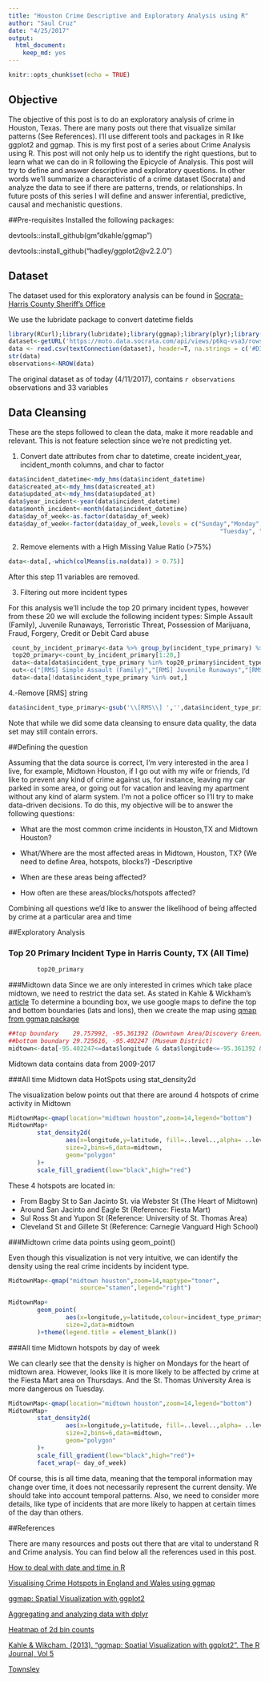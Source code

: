```yaml
---
title: "Houston Crime Descriptive and Exploratory Analysis using R"
author: "Saul Cruz"
date: "4/25/2017"
output: 
  html_document: 
    keep_md: yes
---
```


```r
knitr::opts_chunk$set(echo = TRUE)
```

## Objective

The objective of this post is to do an exploratory analysis of crime in Houston, Texas. There are many posts out there that visualize similar patterns (See References). I'll use different tools and packages in R like ggplot2 and ggmap. This is my first post of a series about Crime Analysis using R. This post will not only help us to identify the right questions, but to learn what we can do in R following the Epicycle of Analysis. This post will try to define and answer descriptive and exploratory questions. In other words we'll summarize a characteristic of a crime dataset (Socrata) and analyze the data to see if there are patterns, trends, or relationships. In future posts of this series I will define and answer inferential, predictive, causal and mechanistic questions.

##Pre-requisites
Installed the following packages:

devtools::install_github(gm"dkahle/ggmap")

devtools::install_github("hadley/ggplot2@v2.2.0")

## Dataset

The dataset used for this exploratory analysis can be found in [Socrata-Harris County Sheriff's Office](https://moto.data.socrata.com/dataset/Harris-County-Sheriff-s-Office/p6kq-vsa3)

We use the  lubridate package to convert datetime fields

```r
library(RCurl);library(lubridate);library(ggmap);library(plyr);library(dplyr);library(ggplot2)
dataset<-getURL('https://moto.data.socrata.com/api/views/p6kq-vsa3/rows.csv?accessType=DOWNLOAD',ssl.verifyhost=FALSE,ssl.verifypeer=FALSE)
data <- read.csv(textConnection(dataset), header=T, na.strings = c('#DIV/0', '', 'NA') ,stringsAsFactors = F)
str(data)
observations<-NROW(data)
```

The original dataset as of today (4/11/2017), contains `r observations` observations and 33 variables

## Data Cleansing
These are the steps followed to clean the data, make it more readable and relevant. This is not feature selection since we're not predicting yet.

1. Convert date attributes from char to datetime, create incident_year, incident_month columns, and char to factor

```r
data$incident_datetime<-mdy_hms(data$incident_datetime)
data$created_at<-mdy_hms(data$created_at)
data$updated_at<-mdy_hms(data$updated_at)
data$year_incident<-year(data$incident_datetime)
data$month_incident<-month(data$incident_datetime)
data$day_of_week<-as.factor(data$day_of_week)
data$day_of_week<-factor(data$day_of_week,levels = c("Sunday","Monday", 
                                                           "Tuesday", "Wednesday", "Thursday", "Friday", "Saturday")) #Note that we order the days
```

2. Remove elements with a High Missing Value Ratio (>75%)
```r
data<-data[,-which(colMeans(is.na(data)) > 0.75)]
```
After this step 11 variables are removed. 

3. Filtering out more incident types

For this analysis we'll include the top 20 primary incident types, however from these 20 we will exclude the following incident types: Simple Assault (Family), Juvenile Runaways, Terroristic Threat, Possession of Marijuana, Fraud, Forgery, Credit or Debit Card abuse

```r
 count_by_incident_primary<-data %>% group_by(incident_type_primary) %>% tally(sort = TRUE) ##used for reporting and cleansing
 top20_primary<-count_by_incident_primary[1:20,] 
 data<-data[data$incident_type_primary %in% top20_primary$incident_type_primary,]
 out<-c("[RMS] Simple Assault (Family)","[RMS] Juvenile Runaways","[RMS] Terroristic Threat","[RMS] Credit or Debit Card abuse","[RMS] Possession of Marijuana","[RMS] Fraud","[RMS] Forgery", "[RMS] Recovered Vehicles (Outside Agency Stolen)")
 data<-data[!data$incident_type_primary %in% out,]
```

4.-Remove [RMS] string

```r
data$incident_type_primary<-gsub('\\[RMS\\] ','',data$incident_type_primary)

```

Note that while we did some data cleansing to ensure data quality, the data set may still contain errors.

##Defining the question

Assuming that the data source is correct, I'm very interested in the area I live, for example, Midtown Houston, if I go out with my wife or friends, I'd like to prevent any kind of crime against us, for instance, leaving my car parked in some area, or going out for vacation and leaving my apartment without any kind of alarm system. I'm not a police officer so I'll try to make data-driven decisions. To do this, my objective will be to answer the following questions:

* What are the most common crime incidents in Houston,TX and Midtown Houston?

* What/Where are the most affected areas in Midtown, Houston, TX? (We need to define Area, hotspots, blocks?) -Descriptive

* When are these areas being affected?

* How often are these areas/blocks/hotspots affected?

Combining all questions we'd like to answer the likelihood of being affected by crime at a particular area and time

##Exploratory Analysis


### Top 20 Primary Incident Type in Harris County, TX (All Time)

```r
        top20_primary
```

###Midtown data
Since we are only interested in crimes which take place midtown, we need to restrict the data set. As stated in Kahle & Wickham's [article](https://journal.r-project.org/archive/2013-1/kahle-wickham.pdf) To determine a bounding box, we use google maps to define the top and bottom boundaries (lats and lons), then we create the map using [qmap from ggmap package](https://cran.r-project.org/web/packages/ggmap/ggmap.pdf)


```r

##top boundary    29.757992, -95.361392 (Downtown Area/Discovery Green)
##bottom boundary 29.725616, -95.402247 (Museum District)
midtown<-data[-95.402247<=data$longitude & data$longitude<=-95.361392 & 29.725616<=data$latitude & data$latitude<=29.757992,]

```
Midtown data contains data from 2009-2017

###All time Midtown data HotSpots using stat_density2d

The visualization below points out that there are around 4 hotspots of crime activity in Midtown
```r

MidtownMap<-qmap(location="midtown houston",zoom=14,legend="bottom")
MidtownMap+
        stat_density2d(
                aes(x=longitude,y=latitude, fill=..level..,alpha= ..level..),
                size=2,bins=6,data=midtown,
                geom="polygon"
        )+
        scale_fill_gradient(low="black",high="red")
```

These 4 hotspots are located in:

* From Bagby St to San Jacinto St. via Webster St (The Heart of Midtown)
* Around San Jacinto and Eagle St   (Reference: Fiesta Mart)
* Sul Ross St and Yupon St          (Reference: University of St. Thomas Area)
* Cleveland St and Gillete St       (Reference: Carnegie Vanguard High School)

###Midtown crime data points using geom_point()

Even though this visualization is not very intuitive, we can identify the density using the real crime incidents by incident type.

```r

MidtownMap<-qmap("midtown houston",zoom=14,maptype="toner",
                    source="stamen",legend="right")

MidtownMap+
        geom_point(
                aes(x=longitude,y=latitude,colour=incident_type_primary),
                size=2,data=midtown
        )+theme(legend.title = element_blank())

```

###All time Midtown hotspots by day of week

We can clearly see that the density is higher on Mondays for the heart of midtown area. However, looks like it is more likely to be affected by crime at the Fiesta Mart area on Thursdays. And the St. Thomas University Area is more dangerous on Tuesday. 

```r

MidtownMap<-qmap(location="midtown houston",zoom=14,legend="bottom")
MidtownMap+
        stat_density2d(
                aes(x=longitude,y=latitude, fill=..level..,alpha= ..level..),
                size=2,bins=6,data=midtown,
                geom="polygon"
        )+
        scale_fill_gradient(low="black",high="red")+
        facet_wrap(~ day_of_week)
```

Of course, this is all time data, meaning that the temporal information may change over time, it does not necessarily represent the current density. We should take into account temporal patterns. Also, we need to consider more details, like type of incidents that are more likely to happen at certain times of the day than others.

##References

There are many resources and posts out there that are vital to understand R and Crime analysis. You can find below all the references used in this post.

[How to deal with date and time in R](https://rstudio-pubs-static.s3.amazonaws.com/28038_1bcb9aa80ca84f27ace07d612872861a.html)

[Visualising Crime Hotspots in England and Wales using ggmap](https://www.r-bloggers.com/visualising-crime-hotspots-in-england-and-wales-using-ggmap-2/)

[ggmap: Spatial Visualization with ggplot2](http://stat405.had.co.nz/ggmap.pdf)

[Aggregating and analyzing data with dplyr](http://kbroman.org/datacarpentry_R_2016-06-01/03-dplyr.html)

[Heatmap of 2d bin counts](http://ggplot2.tidyverse.org/reference/geom_bin2d.html)

[Kahle & Wikcham. (2013). "ggmap: Spatial Visualization with ggplot2". The R Journal, Vol 5](https://journal.r-project.org/archive/2013-1/kahle-wickham.pdf)

[Townsley](https://research-repository.griffith.edu.au/bitstream/handle/10072/25749/57166_1.pdf%3bsequence=1)




